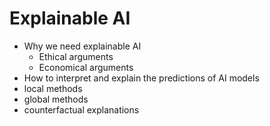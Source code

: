 # Explainable AI

* Why we need explainable AI
  * Ethical arguments
  * Economical arguments
* How to interpret and explain the predictions of AI models
* local methods
* global methods
* counterfactual explanations

